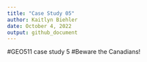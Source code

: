 ```yaml
---
title: "Case Study 05"
author: Kaitlyn Biehler
date: October 4, 2022
output: github_document
---
```

 #GEO511 case study 5
 #Beware the Canadians!